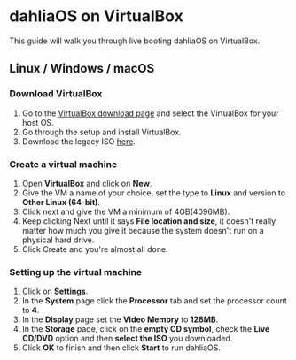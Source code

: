 # dahliaOS on VirtualBox

This guide will walk you through live booting dahliaOS on VirtualBox.

## Linux / Windows / macOS

<div className="steps-container">

### Download VirtualBox

1. Go to the [VirtualBox download page](https://www.virtualbox.org/wiki/Downloads) and select the VirtualBox for your host OS.
1. Go through the setup and install VirtualBox.
1. Download the legacy ISO [here](https://dahliaos.io/download).

### Create a virtual machine

1. Open **VirtualBox** and click on **New**.
1. Give the VM a name of your choice, set the type to **Linux** and version to **Other Linux (64-bit)**.
1. Click next and give the VM a minimum of 4GB(4096MB).
1. Keep clicking Next until it says **File location and size**, it doesn't really matter how much you give it because the system doesn't run on a physical hard drive.
1. Click Create and you're almost all done.

### Setting up the virtual machine

1. Click on **Settings**.
1. In the **System** page click the **Processor** tab and set the processor count to **4**.
1. In the **Display** page set the **Video Memory** to **128MB**.
1. In the **Storage** page, click on the **empty CD symbol**, check the **Live CD/DVD** option and then **select the ISO** you downloaded.
1. Click **OK** to finish and then click **Start** to run dahliaOS.

</div>
